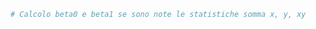 ```r
# Calcolo beta0 e beta1 se sono note le statistiche somma x, y, xy
```

\begin{eqnarray*}
\hat\beta_1 &=& \frac{\text{cov}(X,Y)}{\hat\sigma_X^2} \\
            &=& \frac{`r co`}{`r vx`}  = `r b1`\\
\hat\beta_0 &=& \bar y - \hat\beta_1 \bar x\\
            &=& `r my`-`r p(b1)`\times `r p(mx)`=`r b0`
\end{eqnarray*}
